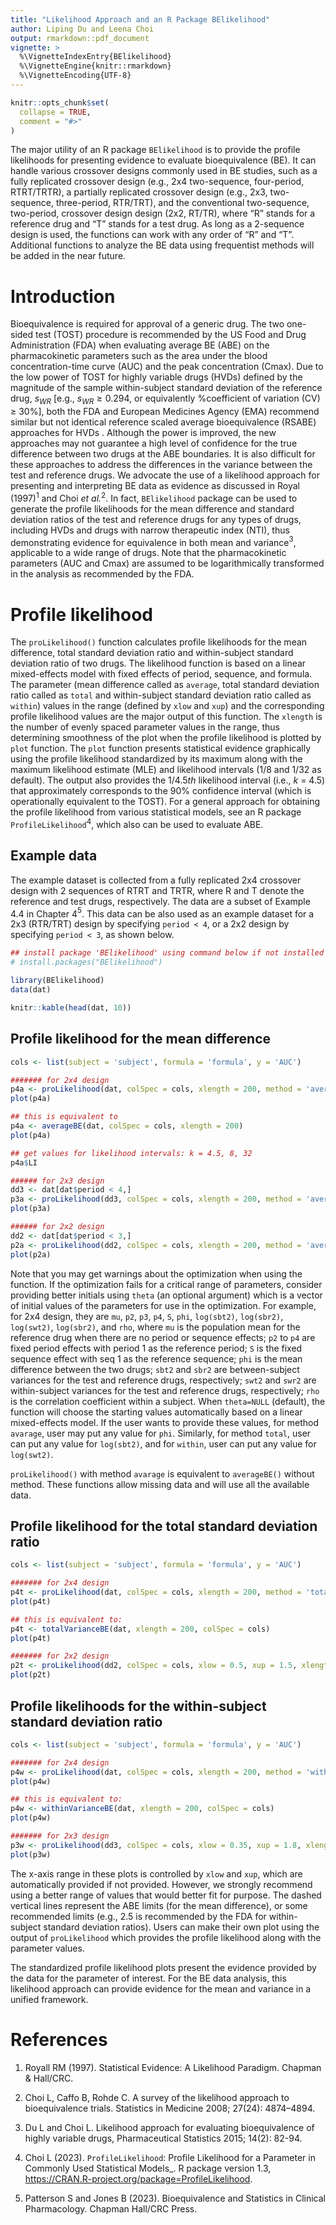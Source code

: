 ```yaml
---
title: "Likelihood Approach and an R Package BElikelihood"
author: Liping Du and Leena Choi
output: rmarkdown::pdf_document
vignette: >
  %\VignetteIndexEntry{BElikelihood}
  %\VignetteEngine{knitr::rmarkdown}
  %\VignetteEncoding{UTF-8}
---
```


```r
knitr::opts_chunk$set(
  collapse = TRUE,
  comment = "#>"
)
```

The major utility of an R package `BElikelihood` is to provide the profile likelihoods for presenting evidence to evaluate bioequivalence (BE). It can handle various crossover designs commonly used in BE studies, such as a fully replicated crossover design (e.g., 2x4 two-sequence, four-period, RTRT/TRTR), a partially replicated crossover design (e.g., 2x3, two-sequence, three-period, RTR/TRT), and the conventional two-sequence, two-period, crossover design design (2x2, RT/TR), where "R" stands for a reference drug and "T" stands for a test drug. As long as a 2-sequence design is used, the functions can work with any order of "R" and "T". Additional functions to analyze the BE data using frequentist methods will be added in the near future.

# Introduction

Bioequivalence is required for approval of a generic drug. The two one-sided test (TOST) procedure is recommended by the US Food and Drug Administration (FDA) when evaluating average BE (ABE) on the pharmacokinetic parameters such as the area under the blood concentration-time curve (AUC) and the peak concentration (Cmax). Due to the low power of TOST for highly variable drugs (HVDs) defined by the magnitude of the sample within-subject standard deviation of the reference drug, $s_{WR}$ [e.g., $s_{WR} \geq 0.294$, or equivalently %coefficient of variation (CV) $\geq$ 30%], both the FDA and European Medicines Agency (EMA) recommend similar but not identical reference scaled average bioequivalence (RSABE) approaches for HVDs . Although the power is improved, the new approaches may not guarantee a high level of confidence for the true difference between two drugs at the ABE boundaries. It is also difficult for these approaches to address the differences in the variance between the test and reference drugs. We advocate the use of a likelihood approach for presenting and interpreting BE data as evidence as discussed in Royal (1997)$^{1}$ and Choi *et al.*$^{2}$. In fact, `BElikelihood` package can be used to generate the profile likelihoods for the mean difference and standard deviation ratios of the test and reference drugs for any types of drugs, including HVDs and drugs with narrow therapeutic index (NTI), thus demonstrating evidence for equivalence in both mean and variance$^{3}$, applicable to a wide range of drugs. Note that the pharmacokinetic parameters (AUC and Cmax) are assumed to be logarithmically transformed in the analysis as recommended by the FDA.

# Profile likelihood
The `proLikelihood()` function calculates profile likelihoods for the mean difference, total standard deviation ratio and within-subject standard deviation ratio of two drugs. The likelihood function is based on a linear mixed-effects model with fixed effects of period, sequence, and formula. The parameter (mean difference called as `average`, total standard deviation ratio called as `total` and within-subject standard deviation ratio called as `within`) values in the range (defined by `xlow` and `xup`) and the corresponding profile likelihood values are the major output of this function. The `xlength` is the number of evenly spaced parameter values in the range, thus determining smoothness of the plot when the profile likelihood is plotted by `plot` function. The `plot` function presents statistical evidence graphically using the profile likelihood standardized by its maximum along with the maximum likelihood estimate (MLE) and likelihood intervals (1/8 and 1/32 as default). The output also provides the 1/4.5*th* likelihood interval (i.e., $k$ = 4.5) that approximately corresponds to the 90% confidence interval (which is operationally equivalent to the TOST). For a general approach for obtaining the profile likelihood from various statistical models, see an R package `ProfileLikelihood`$^{4}$, which also can be used to evaluate ABE.

## Example data
The example dataset is collected from a fully replicated 2x4 crossover design with 2 sequences of RTRT and TRTR, where R and T denote the reference and test drugs, respectively. The data are a subset of Example 4.4 in Chapter 4$^{5}$. This data can be also used as an example dataset for a 2x3 (RTR/TRT) design by specifying `period < 4`, or a 2x2 design by specifying `period < 3`, as shown below.

```r
## install package 'BElikelihood' using command below if not installed yet
# install.packages("BElikelihood")

library(BElikelihood)
data(dat)
```

```r
knitr::kable(head(dat, 10))
```


## Profile likelihood for the mean difference

```r
cols <- list(subject = 'subject', formula = 'formula', y = 'AUC')

####### for 2x4 design
p4a <- proLikelihood(dat, colSpec = cols, xlength = 200, method = 'average')
plot(p4a)

## this is equivalent to
p4a <- averageBE(dat, colSpec = cols, xlength = 200)
plot(p4a)

## get values for likelihood intervals: k = 4.5, 8, 32
p4a$LI

###### for 2x3 design
dd3 <- dat[dat$period < 4,]
p3a <- proLikelihood(dd3, colSpec = cols, xlength = 200, method = 'average')
plot(p3a)

###### for 2x2 design
dd2 <- dat[dat$period < 3,]
p2a <- proLikelihood(dd2, colSpec = cols, xlength = 200, method = 'average')
plot(p2a)
```

Note that you may get warnings about the optimization when using the function. If the optimization fails for a critical range of parameters, consider providing better initials using `theta` (an optional argument) which is a vector of initial values of the parameters for use in the optimization. For example, for 2x4 design, they are `mu`, `p2`, `p3`, `p4`, `S`, `phi`, `log(sbt2)`, `log(sbr2)`, `log(swt2)`, `log(sbr2)`, and `rho`, where `mu` is the population mean for the reference drug when there are no period or sequence effects; `p2` to `p4` are fixed period effects with period 1 as the reference period; `S` is the fixed sequence effect with seq 1 as the reference sequence; `phi` is the mean difference between the two drugs; `sbt2` and `sbr2` are between-subject variances for the test and reference drugs, respectively; `swt2` and `swr2` are within-subject variances for the test and reference drugs, respectively; `rho` is the correlation coefficient within a subject. When `theta=NULL` (default), the function will choose the starting values automatically based on a linear mixed-effects model. If the user wants to provide these values, for method `avarage`, user may put any value for `phi`. Similarly, for method `total`, user can put any value for `log(sbt2)`, and for `within`, user can put any value for `log(swt2)`.

`proLikelihood()` with method `avarage` is equivalent to `averageBE()` without method. These functions allow missing data and will use all the available data. 

## Profile likelihood for the total standard deviation ratio
```r

cols <- list(subject = 'subject', formula = 'formula', y = 'AUC')

####### for 2x4 design
p4t <- proLikelihood(dat, colSpec = cols, xlength = 200, method = 'total')
plot(p4t)

## this is equivalent to:
p4t <- totalVarianceBE(dat, xlength = 200, colSpec = cols)
plot(p4t)

####### for 2x2 design
p2t <- proLikelihood(dd2, colSpec = cols, xlow = 0.5, xup = 1.5, xlength = 200, method = 'total')
plot(p2t)
```


## Profile likelihoods for the within-subject standard deviation ratio

```r

cols <- list(subject = 'subject', formula = 'formula', y = 'AUC')

####### for 2x4 design
p4w <- proLikelihood(dat, colSpec = cols, xlength = 200, method = 'within')
plot(p4w)

## this is equivalent to:
p4w <- withinVarianceBE(dat, xlength = 200, colSpec = cols)
plot(p4w)

####### for 2x3 design
p3w <- proLikelihood(dd3, colSpec = cols, xlow = 0.35, xup = 1.8, xlength = 200, method = 'within')
plot(p3w)
```

The x-axis range in these plots is controlled by `xlow` and `xup`, which are automatically provided if not provided. However, we strongly recommend using a better range of values that would better fit for purpose. The dashed vertical lines represent the ABE limits (for the mean difference), or some recommended limits (e.g., 2.5 is recommended by the FDA for within-subject standard deviation ratios). Users can make their own plot using the output of `proLikelihood` which provides the profile likelihood along with the parameter values.

The standardized profile likelihood plots present the evidence provided by the data for the parameter of interest. For the BE data analysis, this likelihood approach can provide evidence for the mean and variance in a unified framework. 

# References

1. Royall RM (1997). Statistical Evidence: A Likelihood Paradigm. Chapman & Hall/CRC.

2. Choi L, Caffo B, Rohde C. A survey of the likelihood approach to bioequivalence trials. Statistics in Medicine 2008; 27(24): 4874–4894.

3. Du L and Choi L. Likelihood approach for evaluating bioequivalence of highly variable drugs, Pharmaceutical Statistics 2015; 14(2): 82-94.

4. Choi L (2023). `ProfileLikelihood`: Profile Likelihood for a Parameter in Commonly Used Statistical
  Models_. R package version 1.3, <https://CRAN.R-project.org/package=ProfileLikelihood>.

5. Patterson S and Jones B (2023). Bioequivalence and Statistics in Clinical Pharmacology. Chapman Hall/CRC Press.
